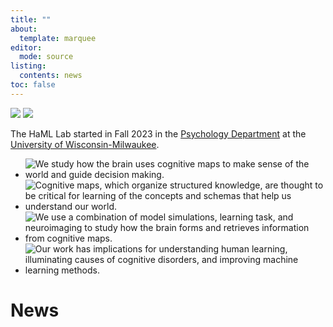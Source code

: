 ```yaml
---
title: ""
about:
  template: marquee
editor: 
  mode: source
listing:
  contents: news
toc: false
---
```


<meta http-equiv="cache-control" content="no-cache">
<meta http-equiv="expires" content="0">
<meta http-equiv="pragma" content="no-cache">

<div class="header">
<img src="images/UWM_Logo-Preferred_Black-GoldFlag.png">
<img src="images/logo_long.png">
</div>

The HaML Lab started in Fall 2023 in the <a href="https://uwm.edu/psychology/">Psychology Department</a> at the <a href="https://uwm.edu/">University of Wisconsin-Milwaukee</a>.

<div>
<ul class="overview">
<li><img src="images/home_icon1.png" alt="We study how the brain uses cognitive maps to make sense of the world and guide decision making."></li>
<li><img src="images/home_icon2.png" alt="Cognitive maps, which organize structured knowledge, are thought to be critical for learning of the concepts and schemas that help us understand our world."></li>
<li><img src="images/home_icon3.png" alt="We use a combination of model simulations, learning task, and neuroimaging to study how the brain forms and retrieves information from cognitive maps."></li>
<li><img src="images/home_icon4.png" alt="Our work has implications for understanding human learning, illuminating causes of cognitive disorders, and improving machine learning methods."></li>
</ul>
</div>

# News
